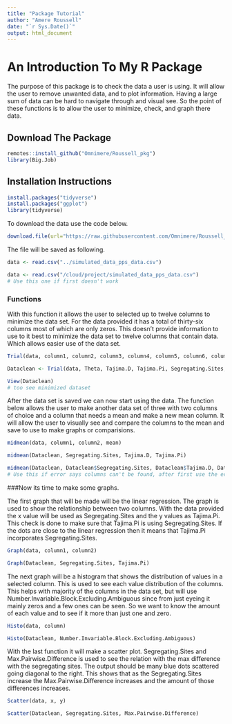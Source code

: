 ```yaml
---
title: "Package Tutorial"
author: "Amere Roussell"
date: "`r Sys.Date()`"
output: html_document
---
```


# An Introduction To My R Package

The purpose of this package is to check the data a user is using. It will allow the user to remove unwanted data, and to plot information. Having a large sum of data can be hard to navigate through and visual see. So the point of these functions is to allow the user to minimize, check, and graph there data.

## Download The Package

```r
remotes::install_github("Omnimere/Roussell_pkg")
library(Big.Job)
```

## Installation Instructions

```r
install.packages("tidyverse")
install.packages("ggplot")
library(tidyverse)
```


To download the data use the code below.

```r
download.file(url="https://raw.githubusercontent.com/Omnimere/Roussell_pkg/master/Data/simulated_data_pps_data.csv", destfile = "/cloud/project/simulated_data_pps_data.csv")
```

The file will be saved as following.

```r
data <- read.csv("../simulated_data_pps_data.csv")
```
```r
data <- read.csv("/cloud/project/simulated_data_pps_data.csv")
# Use this one if first doesn't work
```

### Functions

With this function it allows the user to selected up to twelve columns to minimize the data set. For the data provided it has a total of thirty-six columns most of which are only zeros. This doesn't provide information to use to it best to minimize the data set to twelve columns that contain data. Which allows easier use of the data set.

```r
Trial(data, column1, column2, column3, column4, column5, column6, column7, column8, column9, column10, column11, column12)
```

```r
Dataclean <- Trial(data, Theta, Tajima.D, Tajima.Pi, Segregating.Sites, Max.Pairwise.Difference, Max.Pairwise.Difference.Excluding.Ambiguous, Max.Variable.Block.Length, Max.Variable.Block.Length.Excluding.Ambiguous, Min.Pairwise.Difference, Min.Pairwise.Difference.Excluding.Ambiguous, Number.Invariable.Block.Excluding.Ambiguous)
```
```r
View(Dataclean)
# too see minimized dataset
```

After the data set is saved we can now start using the data. The function below allows the user to make another data set of three with two columns of choice and a column that needs a mean and make a new mean column. It will allow the user to visually see and compare the columns to the mean and save to use to make graphs or comparisions. 
```r
midmean(data, column1, column2, mean)
```

```r
midmean(Dataclean, Segregating.Sites, Tajima.D, Tajima.Pi)
```
```r
midmean(Dataclean, Dataclean$Segregating.Sites, Dataclean$Tajima.D, Dataclean$Tajima.Pi))
# Use this if error says columns can't be found, after first use the error shouldn't show again.
```

###Now its time to make some graphs.

The first graph that will be made will be the linear regression. The graph is used to show the relationship between two columns. With the data provided the x value will be used as Segregating.Sites and the y values as Tajima.Pi. This check is done to make sure that Tajima.Pi is using Segregating.Sites. If the dots are close to the linear regression then it means that Tajima.Pi incorporates Segregating.Sites.
```r
Graph(data, column1, column2)
```

```r
Graph(Dataclean, Segregating.Sites, Tajima.Pi)
```

The next graph will be a histogram that shows the distribution of values in a selected column. This is used to see each value distribution of the columns. This helps with majority of the columns in the data set, but will use Number.Invariable.Block.Excluding.Ambiguous since from just eyeing it mainly zeros and a few ones can be seen. So we want to know the amount of each value and to see if it more than just one and zero.
```r
Histo(data, column)
```

```r
Histo(Dataclean, Number.Invariable.Block.Excluding.Ambiguous)
```

With the last function it will make a scatter plot. Segregating.Sites and Max.Pairwise.Difference is used to see the relation with the max difference with the segregating sites. The output should be many blue dots scattered going diagonal to the right. This shows that as the Segregating.Sites increase the Max.Pairwise.Difference increases and the amount of those differences increases. 
```r
Scatter(data, x, y)
```

```r
Scatter(Dataclean, Segregating.Sites, Max.Pairwise.Difference)
```